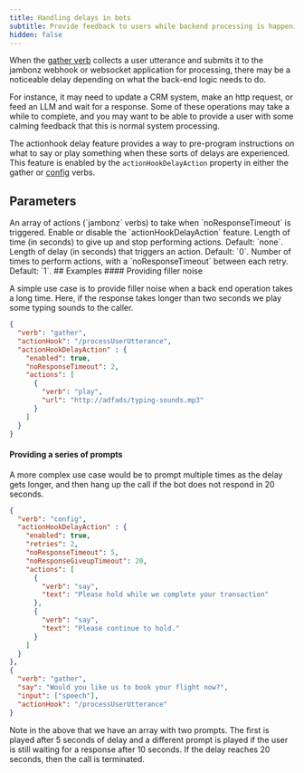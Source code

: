 ```yaml
---
title: Handling delays in bots
subtitle: Provide feedback to users while backend processing is happening
hidden: false
---
```


When the [gather verb](/verbs/verbs/gather) collects a user utterance and submits it to the jambonz webhook or 
websocket application for processing, there may be a noticeable delay depending on what the back-end logic needs to do.  

For instance, it may need to update a CRM system, make an http request, or feed an LLM and wait for a response. 
Some of these operations may take a while to complete, and you may want to be able to provide a user with some calming 
feedback that this is normal system processing.

The actionhook delay feature provides a way to pre-program instructions on what to say or play 
something when these sorts of delays are experienced.  This feature is enabled by the `actionHookDelayAction` property 
in either the gather or [config](/verbs/verbs/config) verbs.

## Parameters

<ParamField path="actions" type="array" required={true}>
  An array of actions (`jambonz` verbs) to take when `noResponseTimeout` is triggered.
</ParamField>

<ParamField path="enabled" type="boolean" required={true}>
  Enable or disable the `actionHookDelayAction` feature.
</ParamField>

<ParamField path="noResponseGiveUpTimeout" type="number" required={false}>
  Length of time (in seconds) to give up and stop performing actions.  
  Default: `none`.
</ParamField>

<ParamField path="noResponseTimeout" type="number" required={false}>
  Length of delay (in seconds) that triggers an action.  
  Default: `0`.
</ParamField>

<ParamField path="retries" type="number" required={false}>
  Number of times to perform actions, with a `noResponseTimeout` between each retry.  
  Default: `1`.
</ParamField>
## Examples
#### Providing filler noise

A simple use case is to provide filler noise when a back end operation takes a long time.  Here, if the response takes longer than two seconds we play some typing sounds to the caller.

```json
{
  "verb": "gather",
  "actionHook": "/processUserUtterance",
  "actionHookDelayAction" : {
    "enabled": true,
    "noResponseTimeout": 2,
    "actions": [
      {
        "verb": "play",
        "url": "http://adfads/typing-sounds.mp3"
      }
    ]
  }
}
```

#### Providing a series of prompts

A more complex use case would be to prompt multiple times as the delay gets longer, and then hang up the call if the bot does not respond in 20 seconds.

```json
{
  "verb": "config",
  "actionHookDelayAction" : {
    "enabled": true,
    "retries": 2,
    "noResponseTimeout": 5,
    "noResponseGiveupTimeout": 20,
    "actions": [
      {
        "verb": "say",
        "text": "Please hold while we complete your transaction"
      },
      {
        "verb": "say",
        "text": "Please continue to hold."
      }
    ]
  }
},
{
  "verb": "gather",
  "say": "Would you like us to book your flight now?",
  "input": ["speech"],
  "actionHook": "/processUserUtterance"
}
```

Note in the above that we have an array with two prompts.  The first is played after 5 seconds of delay and a different prompt is played if the user is still waiting for a response after 10 seconds.  If the delay reaches 20 seconds, then the call is terminated.